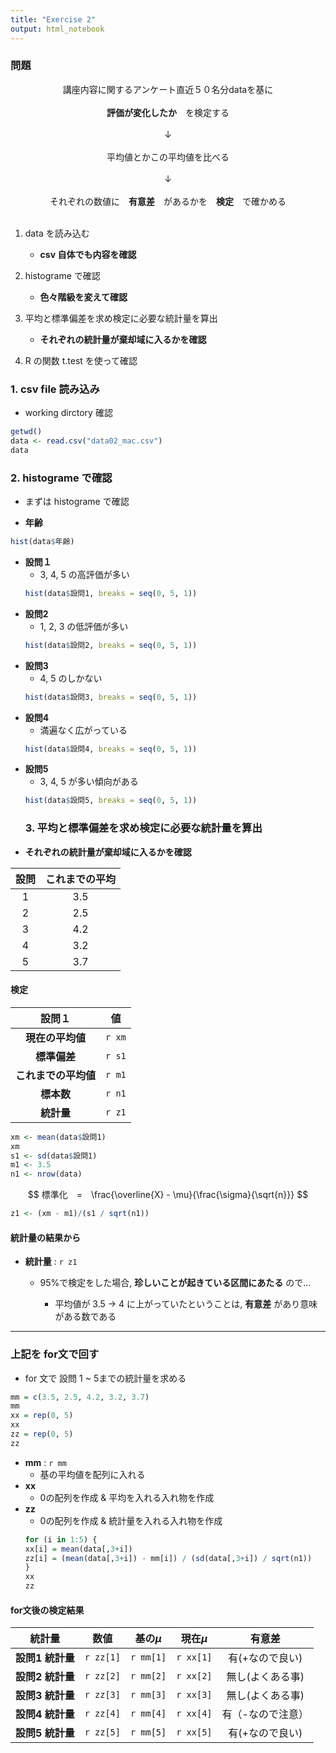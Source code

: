 ```yaml
---
title: "Exercise 2"
output: html_notebook
---
```

### 問題
<center>
講座内容に関するアンケート直近５０名分dataを基に<br>
<br>
<b>評価が変化したか</b>　を検定する<br>
<br>
↓<br>
<br>
平均値とかこの平均値を比べる<br>
<br>
↓<br>
<br>
それぞれの数値に　<b>有意差</b>　があるかを　<b>検定</b>　で確かめる<br>
<br>
</center>


1. data を読み込む

    - **csv 自体でも内容を確認**

2. histograme で確認
  
    - **色々階級を変えて確認**

3. 平均と標準偏差を求め検定に必要な統計量を算出

    - **それぞれの統計量が棄却域に入るかを確認**

4. R の関数 t.test を使って確認

### 1. csv file 読み込み
- working dirctory 確認
```r
getwd()
data <- read.csv("data02_mac.csv")
data
```
### 2. histograme で確認
- まずは histograme で確認

- **年齢**
```r
hist(data$年齢)
```
- **設問１**
  - 3, 4, 5 の高評価が多い
```r
hist(data$設問1, breaks = seq(0, 5, 1))
```
- **設問2**
  - 1, 2, 3 の低評価が多い
```r
hist(data$設問2, breaks = seq(0, 5, 1))
```
- **設問3**
  - 4, 5 のしかない
```r
hist(data$設問3, breaks = seq(0, 5, 1))
```
- **設問4**
  - 満遍なく広がっている
```r
hist(data$設問4, breaks = seq(0, 5, 1))
```
- **設問5**
  - 3, 4, 5 が多い傾向がある
```r
hist(data$設問5, breaks = seq(0, 5, 1))
```
### 3. 平均と標準偏差を求め検定に必要な統計量を算出
- **それぞれの統計量が棄却域に入るかを確認**

|設問 |これまでの平均|
|:-:|:-:|
|1|3.5|
|2|2.5|
|3|4.2|
|4|3.2|
|5|3.7|

#### 検定
|設問１|値|
|:-:|:-:|
|**現在の平均値**|`r xm`|
|**標準偏差**|`r s1`|
|**これまでの平均値**|`r m1`|
|**標本数**|`r n1`|
|**統計量**|`r z1`|

```r
xm <- mean(data$設問1)
xm
s1 <- sd(data$設問1)
m1 <- 3.5
n1 <- nrow(data)
```
$$
標準化　=　\frac{\overline{X} - \mu}{\frac{\sigma}{\sqrt{n}}}
$$
```r
z1 <- (xm - m1)/(s1 / sqrt(n1))
```

#### 統計量の結果から
- **統計量** : `r z1`
  - 95%で検定をした場合, **珍しいことが起きている区間にあたる** ので...
    
    - 平均値が 3.5 -> 4 に上がっていたということは, **有意差** があり意味がある数である

***

### 上記を for文で回す
  - for 文で 設問 1 ~ 5までの統計量を求める

```r
mm = c(3.5, 2.5, 4.2, 3.2, 3.7)
mm
xx = rep(0, 5)
xx
zz = rep(0, 5)
zz
```
- **mm** : `r mm`
  - 基の平均値を配列に入れる

- **xx** 
  - 0の配列を作成 & 平均を入れる入れ物を作成

- **zz** 
  - 0の配列を作成 & 統計量を入れる入れ物を作成
```r
for (i in 1:5) {
  xx[i] = mean(data[,3+i])
  zz[i] = (mean(data[,3+i]) - mm[i]) / (sd(data[,3+i]) / sqrt(n1))
}
xx
zz
```

#### for文後の検定結果

|統計量|数値|基の$\mu$|現在$\mu$|有意差|
|:-:|:-:|:-:|:-:|:-:|
|**設問1 統計量**|`r zz[1]`|`r mm[1]`|`r xx[1]`|有(+なので良い)|
|**設問2 統計量**|`r zz[2]`|`r mm[2]`|`r xx[2]`|無し(よくある事)|
|**設問3 統計量**|`r zz[3]`|`r mm[3]`|`r xx[3]`|無し(よくある事)|
|**設問4 統計量**|`r zz[4]`|`r mm[4]`|`r xx[4]`|有（-なので注意）|
|**設問5 統計量**|`r zz[5]`|`r mm[5]`|`r xx[5]`|有(+なので良い)|
